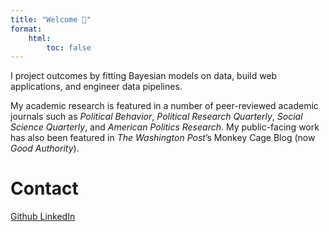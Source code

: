 ---
title: "Welcome 👋"
format:
    html:
        toc: false
---

I project outcomes by fitting Bayesian models on data, build web applications, and engineer data pipelines.

My academic research is featured in a number of peer-reviewed academic journals such as *Political Behavior*, *Political Research Quarterly*, *Social Science Quarterly*, and *American Politics Research*. My public-facing work has also been featured in *The Washington Post*'s Monkey Cage Blog (now *Good Authority*).

# Contact

<a class="button1" href="https://github.com/damoncharlesroberts">
    <i class="fa-brands fa-github"></i> Github
</a>
<a class="button1" href="https://www.linkedin.com/in/damon-roberts-00a08a197">
    <i class="fa-brands fa-linkedin"></i> LinkedIn
</a>
